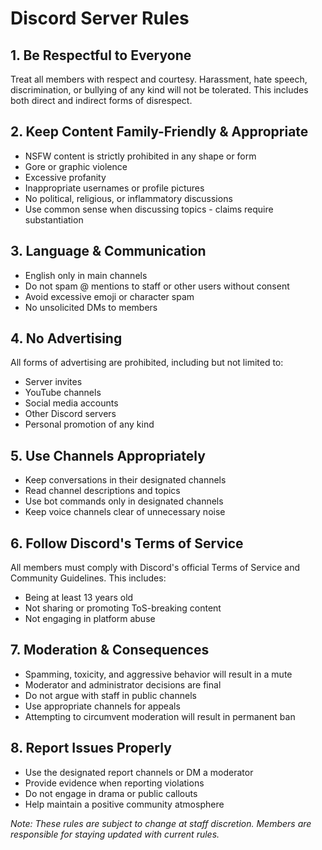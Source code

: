 # Discord Server Rules

## 1. Be Respectful to Everyone
Treat all members with respect and courtesy. Harassment, hate speech, discrimination, or bullying of any kind will not be tolerated. This includes both direct and indirect forms of disrespect.

## 2. Keep Content Family-Friendly & Appropriate
- NSFW content is strictly prohibited in any shape or form
- Gore or graphic violence
- Excessive profanity
- Inappropriate usernames or profile pictures
- No political, religious, or inflammatory discussions
- Use common sense when discussing topics - claims require substantiation

## 3. Language & Communication
- English only in main channels
- Do not spam @ mentions to staff or other users without consent
- Avoid excessive emoji or character spam
- No unsolicited DMs to members

## 4. No Advertising
All forms of advertising are prohibited, including but not limited to:
- Server invites
- YouTube channels
- Social media accounts
- Other Discord servers
- Personal promotion of any kind

## 5. Use Channels Appropriately
- Keep conversations in their designated channels
- Read channel descriptions and topics
- Use bot commands only in designated channels
- Keep voice channels clear of unnecessary noise

## 6. Follow Discord's Terms of Service
All members must comply with Discord's official Terms of Service and Community Guidelines. This includes:
- Being at least 13 years old
- Not sharing or promoting ToS-breaking content
- Not engaging in platform abuse

## 7. Moderation & Consequences
- Spamming, toxicity, and aggressive behavior will result in a mute
- Moderator and administrator decisions are final
- Do not argue with staff in public channels
- Use appropriate channels for appeals
- Attempting to circumvent moderation will result in permanent ban

## 8. Report Issues Properly
- Use the designated report channels or DM a moderator
- Provide evidence when reporting violations
- Do not engage in drama or public callouts
- Help maintain a positive community atmosphere

*Note: These rules are subject to change at staff discretion. Members are responsible for staying updated with current rules.*
